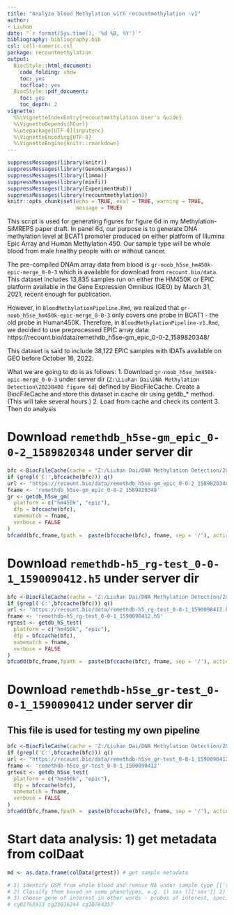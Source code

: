 ```yaml
---
title: "Analyze blood Methylation with recountmethylation -v1"
author:
- Liuhan
date: "`r format(Sys.time(), '%d %B, %Y')`"
bibliography: bibliography.bib
csl: cell-numeric.csl
package: recountmethylation
output:
  BiocStyle::html_document:
    code_folding: show
    toc: yes
    tocfloat: yes
  BiocStyle::pdf_document: 
    toc: yes
    toc_depth: 2
vignette:  
  %%\VignetteIndexEntry{recountmethylation User's Guide}
  %\VignetteDepends{RCurl}
  %\usepackage[UTF-8]{inputenc} 
  %\VignetteEncoding{UTF-8}
  %\VignetteEngine{knitr::rmarkdown}
---
```

```r
suppressMessages(library(knitr))
suppressMessages(library(GenomicRanges))
suppressMessages(library(limma))
suppressMessages(library(minfi))
suppressMessages(library(ExperimentHub))
suppressMessages(library(recountmethylation))
knitr::opts_chunk$set(echo = TRUE, eval = TRUE, warning = TRUE, 
                      message = TRUE)
```

This script is used for generating figures for figure 6d in my Methylation-SiMREPS paper draft. In panel 6d, our purpose is to generate DNA methylation level at BCAT1 promoter produced on either platform of Illumina Epic Array and Human Methylation 450. Our sample type will be whole blood from male healthy people with or without cancer.

The pre-compiled DNAm array data from blood is `gr-noob_h5se_hm450k-epic-merge_0-0-3` which is available for download from `recount.bio/data`. This dataset includes 13,835 samples run on either the HM450K or EPIC platform available in the Gene Expression Omnibus (GEO) by March 31, 2021, recent enough for publication. 

However, in `BloodMethylationPipeline.Rmd`, we realized that `gr-noob_h5se_hm450k-epic-merge_0-0-3` only covers one probe in BCAT1 - the old probe in Human450K. Therefore, in `BloodMethylationPipeline-v1.Rmd`, we decided to use preprocessed EPIC array data: https://recount.bio/data/remethdb_h5se-gm_epic_0-0-2_1589820348/

This dataset is said to include 38,122 EPIC samples with IDATs available on GEO before October 16, 2022.

What we are going to do is as follows:
1. Download `gr-noob_h5se_hm450k-epic-merge_0-0-3` under server dir (`Z:\Liuhan Dai\DNA Methylation Detection\20230408 figure 6d`) defined by BiocFileCache. Create a BiocFileCache and store this dataset in cache dir using getdb_* method. (This will take several hours.)
2. Load from cache and check its content
3. Then do analysis

# Download `remethdb_h5se-gm_epic_0-0-2_1589820348` under server dir
```r
bfc <-BiocFileCache(cache = "Z:/Liuhan Dai/DNA Methylation Detection/20230408 figure 6d",ask = interactive())
if (grepl('C:',bfccache(bfc))) q()
url <- "https://recount.bio/data/remethdb_h5se-gm_epic_0-0-2_1589820348"
fname <- 'remethdb_h5se-gm_epic_0-0-2_1589820348'
gr <- getdb_h5se_gm(
  platform = c("hm450k", "epic"),
  dfp = bfccache(bfc),
  namematch = fname,
  verbose = FALSE
)
bfcadd(bfc,fname,fpath =  paste(bfccache(bfc), fname, sep = '/'), action="asis")
```

# Download `remethdb-h5_rg-test_0-0-1_1590090412.h5` under server dir
```r
bfc <-BiocFileCache(cache = 'Z:/Liuhan Dai/DNA Methylation Detection/20230408 figure 6d', ask = interactive())
if (grepl('C:',bfccache(bfc))) q()
url <- "https://recount.bio/data/remethdb-h5_rg-test_0-0-1_1590090412.h5"
fname <- 'remethdb-h5_rg-test_0-0-1_1590090412.h5'
rgtest <- getdb_h5_test(
  platform = c("hm450k", "epic"),
  dfp = bfccache(bfc),
  namematch = fname,
  verbose = FALSE
)
bfcadd(bfc,fname,fpath =  paste(bfccache(bfc), fname, sep = '/'), action="asis")
```
# Download `remethdb-h5se_gr-test_0-0-1_1590090412` under server dir
## This file is used for testing my own pipeline
```r
bfc <-BiocFileCache(cache = 'Z:/Liuhan Dai/DNA Methylation Detection/20230408 figure 6d', ask = interactive())
if (grepl('C:',bfccache(bfc))) q()
url <- "https://recount.bio/data/remethdb-h5se_gr-test_0-0-1_1590090412"
fname <- 'remethdb-h5se_gr-test_0-0-1_1590090412'
grtest <- getdb_h5se_test(
  platform = c("hm450k", "epic"),
  dfp = bfccache(bfc),
  namematch = fname,
  verbose = FALSE
)
bfcadd(bfc,fname,fpath =  paste(bfccache(bfc), fname, sep = '/'), action="asis")
```
# Start data analysis: 1) get metadata from colDaat
```r
md <- as.data.frame(colData(grtest)) # get sample metadata

# 1) identify GSM from whole blood and remove NA under sample type [['sampletype']]
# 2) Classify them based on some phenotypes, e.g. 1) sex ([['sex']] 2) cancer or non-cancer ([['disease]])
# 3) choose gene of interest in other words - probes of interest, specifically there are three probes in BCAT1 promoter region:
# cg02765913 cg23036244 cg10764357
```
